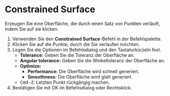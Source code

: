 
# Constrained Surface

<Reference shortcut="" command="Constrained Surface" button="" />

Erzeugen Sie eine Oberfläche, die durch einen Satz von Punkten verläuft, indem Sie auf sie klicken.

1. Verwenden Sie den **Constrained Surface**-Befehl in der Befehlspalette.
2. Klicken Sie auf die Punkte, durch die Sie verlaufen möchten.
3. Legen Sie die Optionen im Befehlsdialog und den Tastaturkürzeln fest.
    - **Tolerance:** Geben Sie die Toleranz der Oberfläche an.
    - **Angular tolerance:** Geben Sie die Winkeltoleranz der Oberfläche an.
    - **Optimize:**
        - **Performance:** Die Oberfläche wird schnell generiert.
        - **Smoothness:** Die Oberfläche wird glatt generiert.
    - <kbd>Cmd-Z</kbd>: Letzten Punkt rückgängig machen.
4. Bestätigen Sie mit OK im Befehlsdialog oder Rechtsklick.

<VideoPlayer fileName="constrained-surface"/>
